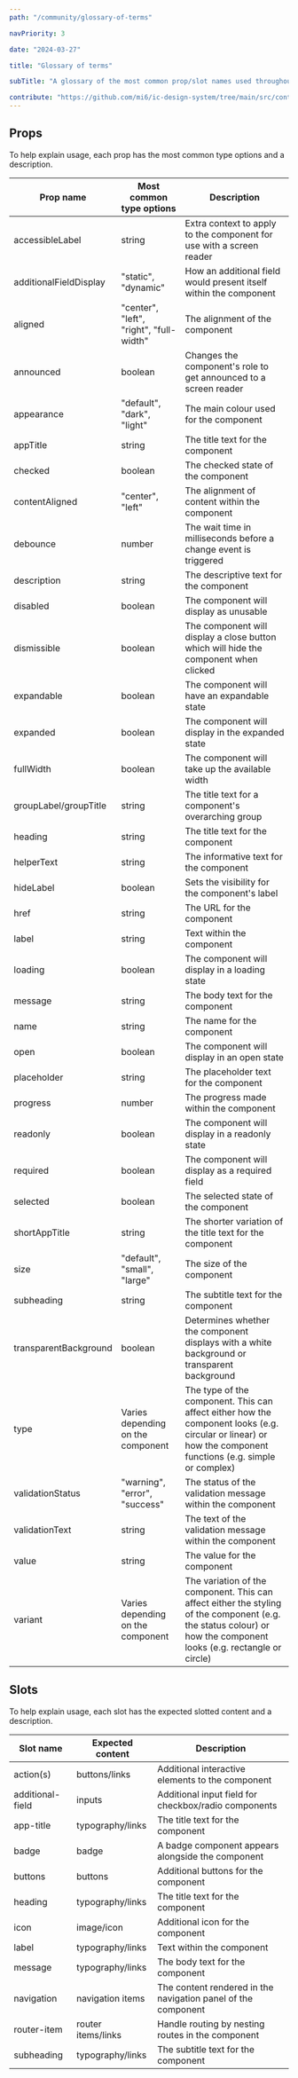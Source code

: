 ```yaml
---
path: "/community/glossary-of-terms"

navPriority: 3

date: "2024-03-27"

title: "Glossary of terms"

subTitle: "A glossary of the most common prop/slot names used throughout the Intelligence Community Design System."

contribute: "https://github.com/mi6/ic-design-system/tree/main/src/content/structured/community/glossary-of-terms.mdx?at=develop"
---
```


## Props

To help explain usage, each prop has the most common type options and a description.

| Prop name              | Most common type options                | Description                                                                                                                                                        |
| ---------------------- | --------------------------------------- | ------------------------------------------------------------------------------------------------------------------------------------------------------------------ |
| accessibleLabel        | string                                  | Extra context to apply to the component for use with a screen reader                                                                                               |
| additionalFieldDisplay | "static", "dynamic"                     | How an additional field would present itself within the component                                                                                                  |
| aligned                | "center", "left", "right", "full-width" | The alignment of the component                                                                                                                                     |
| announced              | boolean                                 | Changes the component's role to get announced to a screen reader                                                                                                   |
| appearance             | "default", "dark", "light"              | The main colour used for the component                                                                                                                             |
| appTitle               | string                                  | The title text for the component                                                                                                                                   |
| checked                | boolean                                 | The checked state of the component                                                                                                                                 |
| contentAligned         | "center", "left"                        | The alignment of content within the component                                                                                                                      |
| debounce               | number                                  | The wait time in milliseconds before a change event is triggered                                                                                                   |
| description            | string                                  | The descriptive text for the component                                                                                                                             |
| disabled               | boolean                                 | The component will display as unusable                                                                                                                             |
| dismissible            | boolean                                 | The component will display a close button which will hide the component when clicked                                                                               |
| expandable             | boolean                                 | The component will have an expandable state                                                                                                                        |
| expanded               | boolean                                 | The component will display in the expanded state                                                                                                                   |
| fullWidth              | boolean                                 | The component will take up the available width                                                                                                                     |
| groupLabel/groupTitle  | string                                  | The title text for a component's overarching group                                                                                                                 |
| heading                | string                                  | The title text for the component                                                                                                                                   |
| helperText             | string                                  | The informative text for the component                                                                                                                             |
| hideLabel              | boolean                                 | Sets the visibility for the component's label                                                                                                                      |
| href                   | string                                  | The URL for the component                                                                                                                                          |
| label                  | string                                  | Text within the component                                                                                                                                          |
| loading                | boolean                                 | The component will display in a loading state                                                                                                                      |
| message                | string                                  | The body text for the component                                                                                                                                    |
| name                   | string                                  | The name for the component                                                                                                                                         |
| open                   | boolean                                 | The component will display in an open state                                                                                                                        |
| placeholder            | string                                  | The placeholder text for the component                                                                                                                             |
| progress               | number                                  | The progress made within the component                                                                                                                             |
| readonly               | boolean                                 | The component will display in a readonly state                                                                                                                     |
| required               | boolean                                 | The component will display as a required field                                                                                                                     |
| selected               | boolean                                 | The selected state of the component                                                                                                                                |
| shortAppTitle          | string                                  | The shorter variation of the title text for the component                                                                                                          |
| size                   | "default", "small", "large"             | The size of the component                                                                                                                                          |
| subheading             | string                                  | The subtitle text for the component                                                                                                                                |
| transparentBackground  | boolean                                 | Determines whether the component displays with a white background or transparent background                                                                        |
| type                   | Varies depending on the component       | The type of the component. This can affect either how the component looks (e.g. circular or linear) or how the component functions (e.g. simple or complex)        |
| validationStatus       | "warning", "error", "success"           | The status of the validation message within the component                                                                                                          |
| validationText         | string                                  | The text of the validation message within the component                                                                                                            |
| value                  | string                                  | The value for the component                                                                                                                                        |
| variant                | Varies depending on the component       | The variation of the component. This can affect either the styling of the component (e.g. the status colour) or how the component looks (e.g. rectangle or circle) |

## Slots

To help explain usage, each slot has the expected slotted content and a description.

| Slot name        | Expected content   | Description                                                   |
| ---------------- | ------------------ | ------------------------------------------------------------- |
| action(s)        | buttons/links      | Additional interactive elements to the component              |
| additional-field | inputs             | Additional input field for checkbox/radio components          |
| app-title        | typography/links   | The title text for the component                              |
| badge            | badge              | A badge component appears alongside the component             |
| buttons          | buttons            | Additional buttons for the component                          |
| heading          | typography/links   | The title text for the component                              |
| icon             | image/icon         | Additional icon for the component                             |
| label            | typography/links   | Text within the component                                     |
| message          | typography/links   | The body text for the component                               |
| navigation       | navigation items   | The content rendered in the navigation panel of the component |
| router-item      | router items/links | Handle routing by nesting routes in the component             |
| subheading       | typography/links   | The subtitle text for the component                           |
